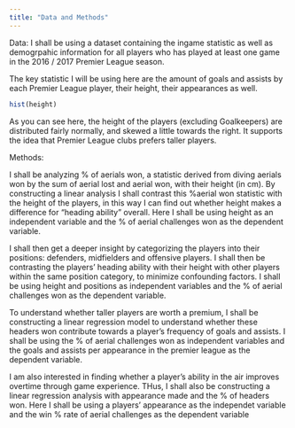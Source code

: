 ```yaml
---
title: "Data and Methods"
---
```


Data:
  I shall be using a dataset containing the ingame statistic as well as demogrpahic information for all players who has played at least one game in the 2016 / 2017 Premier League season. 
  
  The key statistic I will be using here are the amount of goals and assists by each Premier League player, their height, their appearances as well.
  
  ```r
hist(height)
```


 As you can see here, the height of the players (excluding Goalkeepers) are distributed fairly normally, and skewed a little towards the right. It supports the idea that Premier League clubs prefers taller players. 
 
 
 
 
Methods:

  I shall be analyzing % of aerials won, a statistic derived from diving aerials won by the sum of aerial lost and aerial won, with their height (in cm). By constructing a linear analysis I shall contrast this %aerial won statistic with the height of the players, in this way I can find out whether height makes a difference for "heading ability" overall. Here I shall be using height as an independent variable and the % of aerial challenges won as the dependent variable. 
  
  I shall then get a deeper insight by categorizing the players into their positions: defenders, midfielders and offensive players. I shall then be contrasting the players' heading ability with their height with other players within the same position category, to minimize confounding factors. I shall be using height and positions as  independent variables and the % of aerial challenges won as the dependent variable. 
  
  To understand whether taller players are worth a premium, I shall be constructing a linear regression model to understand whether these headers won contribute towards a player's frequency of goals and assists. I shall be using the % of aerial challenges won as  independent variables and the goals and assists per appearance in the premier league as the dependent variable. 
  
  I am also interested in finding whether a player's ability in the air improves overtime through game experience. THus, I shall also be constructing a linear regression analysis with appearance made and the % of headers won. Here I shall be using a players' appearance as the independet variable and the win % rate of aerial challenges as the dependent variable